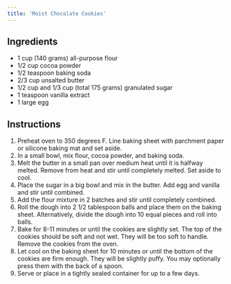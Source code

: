 ```yaml
---
title: 'Moist Chocolate Cookies'
---
```


## Ingredients

- 1 cup (140 grams) all-purpose flour
- 1/2 cup cocoa powder
- 1/2 teaspoon baking soda
- 2/3 cup unsalted butter
- 1/2 cup and 1/3 cup (total 175 grams) granulated sugar
- 1 teaspoon vanilla extract
- 1 large egg

## Instructions

1. Preheat oven to 350 degrees F. Line baking sheet with parchment paper or silicone baking mat and set aside.
2. In a small bowl, mix flour, cocoa powder, and baking soda.
3. Melt the butter in a small pan over medium heat until it is halfway melted. Remove from heat and stir until completely melted. Set aside to cool.
4. Place the sugar in a big bowl and mix in the butter. Add egg and vanilla and stir until combined.
5. Add the flour mixture in 2 batches and stir until completely combined.
6. Roll the dough into 2 1/2 tablespoon balls and place them on the baking sheet. Alternatively, divide the dough into 10 equal pieces and roll into balls.
7. Bake for 8-11 minutes or until the cookies are slightly set. The top of the cookies should be soft and not wet. They will be too soft to handle. Remove the cookies from the oven.
8. Let cool on the baking sheet for 10 minutes or until the bottom of the cookies are firm enough. They will be slightly puffy. You may optionally press them with the back of a spoon.
9. Serve or place in a tightly sealed container for up to a few days.